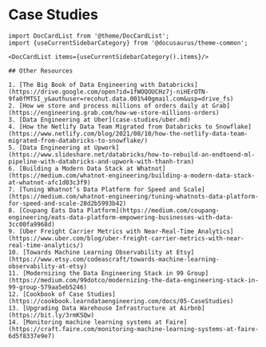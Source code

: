# Case Studies

```mdx-code-block
import DocCardList from '@theme/DocCardList';
import {useCurrentSidebarCategory} from '@docusaurus/theme-common';

<DocCardList items={useCurrentSidebarCategory().items}/>

## Other Resources

1. [The Big Book of Data Engineering with Databricks](https://drive.google.com/open?id=1fWOQOUCHz7j-niHErOTN-9fa0fMTSI_y&authuser=recohut.data.001%40gmail.com&usp=drive_fs)
2. [How we store and process millions of orders daily at Grab](https://engineering.grab.com/how-we-store-millions-orders)
3. [Data Engineering at Uber](case-studies/uber.md)
4. [How the Netlify Data Team Migrated from Databricks to Snowflake](https://www.netlify.com/blog/2021/08/10/how-the-netlify-data-team-migrated-from-databricks-to-snowflake/)
5. [Data Engineering at Upwork](https://www.slideshare.net/databricks/how-to-rebuild-an-endtoend-ml-pipeline-with-databricks-and-upwork-with-thanh-tran)
6. [Building a Modern Data Stack at Whatnot](https://medium.com/whatnot-engineering/building-a-modern-data-stack-at-whatnot-afc1d03c3f9)
7. [Tuning Whatnot’s Data Platform for Speed and Scale](https://medium.com/whatnot-engineering/tuning-whatnots-data-platform-for-speed-and-scale-28d2b5993b42)
8. [Coupang Eats Data Platform](https://medium.com/coupang-engineering/eats-data-platform-empowering-businesses-with-data-3cc00fa9968d)
9. [Uber Freight Carrier Metrics with Near-Real-Time Analytics](https://www.uber.com/blog/uber-freight-carrier-metrics-with-near-real-time-analytics/)
10. [Towards Machine Learning Observability at Etsy](https://www.etsy.com/codeascraft/towards-machine-learning-observability-at-etsy)
11. [Modernizing the Data Engineering Stack in 99 Group](https://medium.com/99dotco/modernizing-the-data-engineering-stack-in-99-group-579aa5eb5246)
12. [Cookbook of Case Studies](https://cookbook.learndataengineering.com/docs/05-CaseStudies)
13. [Upgrading Data Warehouse Infrastructure at Airbnb](https://bit.ly/3rmKSQw)
14. [Monitoring machine learning systems at Faire](https://craft.faire.com/monitoring-machine-learning-systems-at-faire-6d5f8337e9e7)